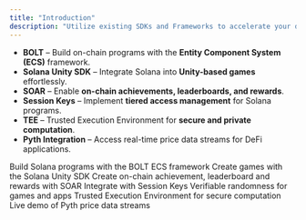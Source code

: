 ```yaml
---
title: "Introduction"
description: "Utilize existing SDKs and Frameworks to accelerate your development process"
---
```


- **BOLT** – Build on-chain programs with the **Entity Component System (ECS)** framework.
- **Solana Unity SDK** – Integrate Solana into **Unity-based games** effortlessly.
- **SOAR** – Enable **on-chain achievements, leaderboards, and rewards**.
- **Session Keys** – Implement **tiered access management** for Solana programs.
- **TEE** – Trusted Execution Environment for **secure and private computation**.
- **Pyth Integration** – Access real-time price data streams for DeFi applications.

<CardGroup cols={2}>
  <Card
    title="BOLT"
    icon="bolt"
    href="/pages/tools/bolt/introduction"
    iconType="duotone"
  >
    Build Solana programs with the BOLT ECS framework
  </Card>
  <Card
    title="Solana Unity SDK"
    icon="unity"
    href="/pages/tools/solana-unity-sdk/overview"
    iconType="duotone"
  >
    Create games with the Solana Unity SDK
  </Card>
  <Card
    title="SOAR"
    icon="rocket"
    href="/pages/tools/open-source-programs/SOAR"
    iconType="duotone"
  >
    Create on-chain achievement, leaderboard and rewards with SOAR
  </Card>
  <Card
    title="Session Keys"
    icon="key"
    href="/pages/tools/session-keys/introduction"
    iconType="duotone"
  >
    Integrate with Session Keys
  </Card>
    <Card
      title="Randomness"
      icon="dice"
      href="/pages/tools/randomness/what-is-verifiable-randomness"
      iconType="duotone"
    >
      Verifiable randomness for games and apps
    </Card>
    <Card
      title="TEE"
      icon="shield"
      href="/pages/tools/tee/introduction"
      iconType="duotone"
    >
      Trusted Execution Environment for secure computation
    </Card>
    <Card
      title="Pyth Demo"
      icon="dollar-sign"
      href="https://pyth-template.magicblock.app/"
      iconType="duotone"
    >
      Live demo of Pyth price data streams
    </Card>
</CardGroup>
